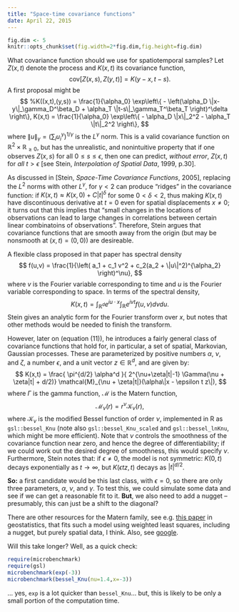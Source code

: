 ```yaml
---
title: "Space-time covariance functions"
date: April 22, 2015
---
```


```r
fig.dim <- 5
knitr::opts_chunk$set(fig.width=2*fig.dim,fig.height=fig.dim)
```

What covariance function should we use for spatiotemporal samples?
Let $Z(x,t)$ denote the process and $K(x,t)$ its covariance function,
$$
\text{cov}[Z(x,s),Z(y,t)] = K(y-x,t-s) .
$$
A first proposal might be
$$
%K((x,t),(y,s)) = \frac{1}{\alpha_0} \exp\left\{ - \left(\alpha_D \|x-y\|_\gamma_D^\beta_D + \alpha_T \|t-s\|_\gamma_T^\beta_T \right)^\delta \right\},
K(x,t) = \frac{1}{\alpha_0} \exp\left\{ - \alpha_D \|x\|_2^2 - \alpha_T \|t\|_2^2 \right\},
$$
where $\|u\|_\gamma = \left(\sum_i u_i^\gamma\right)^{1/\gamma}$ is the $L^\gamma$ norm.
This is a valid covariance function on $\mathbb{R}^2 \times \mathbb{R}_{\ge 0}$,
but has the unrealistic, and nonintuitive property that if one observes 
$Z(x,s)$ for all $0 \le s \le \epsilon$, then one can predict,
*without error*, $Z(x,t)$ for *all* $t > \epsilon$
[see Stein, *Interpolation of Spatial Data*, 1999, p.30].

As discussed in [Stein, *Space-Time Covariance Functions*, 2005],
replacing the $L^2$ norms with other $L^\gamma$, for $\gamma<2$ can produce "ridges"
in the covariance function:
if $K(x,t) \approx K(x,0) + C |t|^\delta$ for some $0 < \delta < 2$,
thus making $K(x,t)$ have discontinuous derivative at $t=0$ even for spatial displacements $x \neq 0$;
it turns out that this implies that "small changes in the locations of observations
can lead to large changes in correlations between certain linear combinatoins of observations".
Therefore, Stein argues that covariance functions that are smooth away from the origin
(but may be nonsmooth at $(x,t)=(0,0)$)
are desireable.

A flexible class proposed in that paper has spectral density
$$
f(u,v) = \frac{1}{\left( a_1 + c_1 v^2 + c_2(a_2 + \|u\|^2)^{\alpha_2} \right)^\nu},
$$
where $v$ is the Fourier variable corresponding to time
and $u$ is the Fourier variable corresponding to space.
In terms of the spectral density,
$$
K(x,t) = \int_{\mathbb{R}^d} e^{i u \cdot x} \int_{\mathbb{R}} e^{i v t } f(u,v) dv du.
$$
Stein gives an analytic form for the Fourier transform over $x$,
but notes that other methods would be needed to finish the transform.

However, later on (equation (11)), he introduces a fairly general class of covariance functions
that hold for, in particular, a set of spatial, Markovian, Gaussian processes.
These are parameterized by positive numbers $\alpha$, $\nu$, and $\zeta$,
a number $\epsilon$,
and a unit vector $z \in \mathbb{R}^d$, and are given by:
$$
K(x,t) 
= 
\frac{ \pi^{d/2} \alpha^d }{ 2^{\nu+\zeta|t|-1} \Gamma(\nu + \zeta|t| + d/2)}
\mathcal{M}_{\nu + \zeta|t|}(\alpha\|x - \epsilon t z\|),
$$
where $\Gamma$ is the gamma function, $\mathcal{M}$ is the Matern function,
$$
\mathcal{M}_{\nu}(r) = r^\nu \mathcal{K}_\nu(r),
$$
where $\mathcal{K}_\nu$ is the modified Bessel function of order $\nu$,
implemented in R as `gsl::bessel_Knu` 
(note also `gsl::bessel_Knu_scaled` and `gsl::bessel_lnKnu`, which might be more efficient).
Note that $\nu$ controls the smoothness of the covariance function near zero,
and hence the degree of differentiability;
if we could work out the desired degree of smoothness, this would specify $\nu$.
Furthermore, Stein notes that: if $\epsilon \neq 0$, the model is not symmetric:
$K(0,t)$ decays exponentially as $t \to \infty$,
but $K(\epsilon t z,t)$ decays as $|t|^{d/2}$.

**So:** a first candidate would be this last class, with $\epsilon=0$,
so there are only three parameters, $\alpha$, $\nu$, and $\gamma$.
To test this, we could simulate some data and see if we can get a reasonable fit to it.
**But**, we also need to add a nugget -- presumably, this can just be a shift to the diagonal?

There are other resources for the Matern family, see e.g.
[this paper](http://www.sciencedirect.com/science/article/pii/S0098300408000666) in geostatistics,
that fits such a model using weighted least squares,
including a nugget,
but purely spatial data, I think.
Also, see [google](https://scholar.google.com/scholar?as_ylo=2014&q=matern+spatiotemporal&hl=en&as_sdt=0,5).

Will this take longer?
Well, as a quick check:
```r
require(microbenchmark)
require(gsl)
microbenchmark(exp(-3))
microbenchmark(bessel_Knu(nu=1.4,x=-3))
```
... yes, `exp` is a lot quicker than `bessel_Knu`... but,
this is likely to be only a small portion of the computation time.
